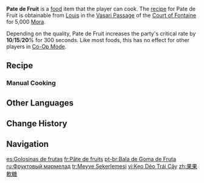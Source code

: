 {{Food Infobox
|id              = 108558
|description     = A gummy candy.
|desc_basic      = It was first created as a way to preserve fruits. With the passage of time, the candy has made its way into every Fontainian's childhood memories. It is sweet and chewy, and one can never have enough of them.
|desc_delicious  = It fills your mouth with fruity aromas as if a whole orchard were condensed inside the little gummy. Before you know it, you've devoured the entire jar, and not even the frosting on your fingers is spared!
|desc_suspicious = The sticky candy is glued to your teeth, making it a challenging task to continue chewing. Although it doesn't take much effort to clean your teeth, the stickiness has completely ruined your sweet moment.
|type            = ATK-Boosting Dishes
|quality         = 3
|effectType      = CRIT Rate Up
|eff_att1        = CRIT Rate
|effect          = Increases all party members' CRIT Rate by (var1)% for 300s.
|eff_suspicious1 = 10
|eff_basic1      = 15
|eff_delicious1  = 20
|variant         = Cubic Tricks
|region          = Fontaine
|recipe          = Sold by [[Louis]]
}}
'''Pate de Fruit''' is a [[food]] item that the player can cook. The [[recipe]] for Pate de Fruit is obtainable from [[Louis]] in the [[Court of Fontaine: Vasari Passage|Vasari Passage]] of the [[Court of Fontaine]] for 5,000 [[Mora]].

Depending on the quality, Pate de Fruit increases the party's critical rate by '''10'''/'''15'''/'''20'''% for 300 seconds. Like most foods, this has no effect for other players in [[Co-Op Mode]].

{{Special Dish|Lyney|Cubic Tricks}}

==Recipe==
{{Recipe
|type = Cooking
|Bulle Fruit = 1
|Jam = 1
|Sugar = 1
|sort = Bulle Fruit;Jam;Sugar
}}

===Manual Cooking===
{{Manual Cooking}}

==Other Languages==
{{Other Languages
|en      = Pate de Fruit
|en_lang = fr
|en_tl   = Fruit Paste
|zhs     = 果果软糖
|zhs_rm  = Guǒguǒ Ruǎntáng
|zht     = 果果軟糖
|zht_rm  = Guǒguǒ Ruǎntáng
|zh_tl   = Fruit Soft Candy
|ja      = パート・ドゥ・フリュイ
|ja_rm   = Paato Du Furyui
|ja_tl   = Pate de Fruit
|ko      = 파트 드 프뤼
|ko_tl   = Pate de Fruit
|es      = Golosinas de frutas
|es_tl   = Fruit Candies
|fr      = Pâte de fruits
|fr_tl   = Fruit Paste
|ru      = Фруктовый мармелад
|ru_tl   = Fruit Marmalade
|th      = Pate de Fruit
|vi      = Kẹo Dẻo Trái Cây
|vi_tl   = 
|de      = Fruchtgummi
|de_tl   = {{W|Gummy candy|Gummy Candy}}
|id      = Pate de Fruit
|pt      = Bala de Goma de Fruta
|pt_tl   = 
|tr      = Meyve Şekerlemesi
|tr_tl   = Candied Fruit
|it      = Gommose alla frutta
|it_tl   = Fruit Gummies
}}

==Change History==
{{Change History|4.0}}

==Navigation==
{{Food Navbox}}

[[es:Golosinas de frutas]]
[[fr:Pâte de fruits]]
[[pt-br:Bala de Goma de Fruta]]
[[ru:Фруктовый мармелад]]
[[tr:Meyve Şekerlemesi]]
[[vi:Kẹo Dẻo Trái Cây]]
[[zh:果果軟糖]]
